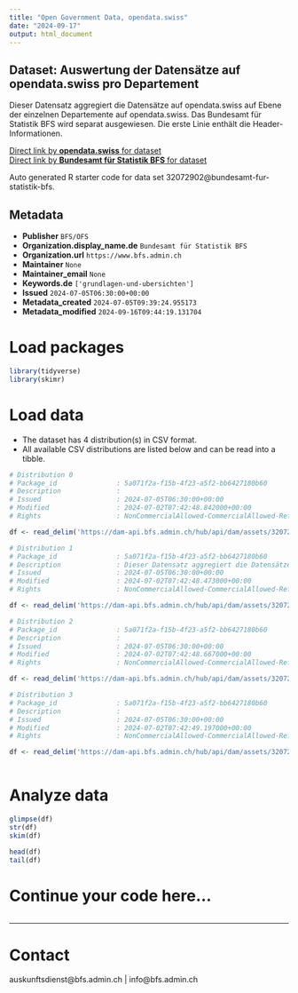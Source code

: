```yaml
---
title: "Open Government Data, opendata.swiss"
date: "2024-09-17"
output: html_document
---
```


## Dataset: Auswertung der Datensätze auf opendata.swiss pro Departement

Dieser Datensatz aggregiert die Datensätze auf opendata.swiss auf Ebene der einzelnen Departemente auf opendata.swiss. Das Bundesamt für Statistik BFS wird separat ausgewiesen. Die erste Linie enthält die Header-Informationen.

[Direct link by **opendata.swiss** for dataset](https://opendata.swiss/de/dataset/auswertung-der-datensatze-auf-opendata-swiss-pro-departement1)<br>
[Direct link by **Bundesamt für Statistik BFS** for dataset](https://www.bfs.admin.ch/asset/de/ts-d-00.02-OGD-02)

Auto generated R starter code for data set 32072902@bundesamt-fur-statistik-bfs.

## Metadata

- **Publisher** `BFS/OFS`
- **Organization.display_name.de** `Bundesamt für Statistik BFS`
- **Organization.url** `https://www.bfs.admin.ch`
- **Maintainer** `None`
- **Maintainer_email** `None`
- **Keywords.de** `['grundlagen-und-ubersichten']`
- **Issued** `2024-07-05T06:30:00+00:00`
- **Metadata_created** `2024-07-05T09:39:24.955173`
- **Metadata_modified** `2024-09-16T09:44:19.131704`


# Load packages

```r

library(tidyverse)
library(skimr)

```

# Load data

-   The dataset has 4 distribution(s) in CSV format.
-   All available CSV distributions are listed below and can be read into a tibble.

```r

# Distribution 0
# Package_id               : 5a071f2a-f15b-4f23-a5f2-bb6427180b60
# Description              : 
# Issued                   : 2024-07-05T06:30:00+00:00
# Modified                 : 2024-07-02T07:42:48.842000+00:00
# Rights                   : NonCommercialAllowed-CommercialAllowed-ReferenceNotRequired

df <- read_delim('https://dam-api.bfs.admin.ch/hub/api/dam/assets/32072913/master')

# Distribution 1
# Package_id               : 5a071f2a-f15b-4f23-a5f2-bb6427180b60
# Description              : Dieser Datensatz aggregiert die Datensätze auf opendata.swiss auf Ebene der einzelnen Departemente auf opendata.swiss. Das Bundesamt für Statistik BFS wird separat ausgewiesen. Die erste Linie enthält die Header-Informationen.
# Issued                   : 2024-07-05T06:30:00+00:00
# Modified                 : 2024-07-02T07:42:48.473000+00:00
# Rights                   : NonCommercialAllowed-CommercialAllowed-ReferenceNotRequired

df <- read_delim('https://dam-api.bfs.admin.ch/hub/api/dam/assets/32072910/master')

# Distribution 2
# Package_id               : 5a071f2a-f15b-4f23-a5f2-bb6427180b60
# Description              : 
# Issued                   : 2024-07-05T06:30:00+00:00
# Modified                 : 2024-07-02T07:42:48.667000+00:00
# Rights                   : NonCommercialAllowed-CommercialAllowed-ReferenceNotRequired

df <- read_delim('https://dam-api.bfs.admin.ch/hub/api/dam/assets/32072919/master')

# Distribution 3
# Package_id               : 5a071f2a-f15b-4f23-a5f2-bb6427180b60
# Description              : 
# Issued                   : 2024-07-05T06:30:00+00:00
# Modified                 : 2024-07-02T07:42:49.197000+00:00
# Rights                   : NonCommercialAllowed-CommercialAllowed-ReferenceNotRequired

df <- read_delim('https://dam-api.bfs.admin.ch/hub/api/dam/assets/32072918/master')



```

# Analyze data

```r

glimpse(df)
str(df)
skim(df)

head(df)
tail(df)

```

# Continue your code here...

```r

```

------------------------------------------------------------------------

# Contact

auskunftsdienst@bfs.admin.ch | info@bfs.admin.ch
